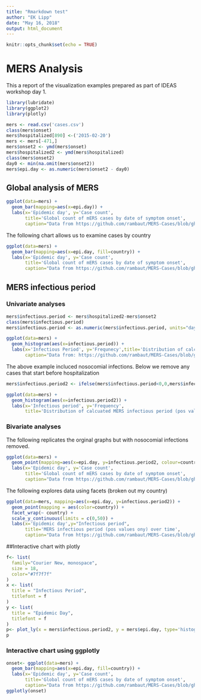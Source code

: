 ```yaml
---
title: "Rmarkdown test"
author: "EK Lipp"
date: "May 16, 2018"
output: html_document
---
```


```r
knitr::opts_chunk$set(echo = TRUE)
```

# MERS Analysis

This a report of the visualization examples prepared as part of IDEAS workshop day 1. 

```r
library(lubridate)
library(ggplot2)
library(plotly)

mers <- read.csv('cases.csv')
class(mers$onset)
mers$hospitalized[890] <-('2015-02-20')
mers <- mers[-471,]
mers$onset2 <- ymd(mers$onset)
mers$hospitalized2 <- ymd(mers$hospitalized)
class(mers$onset2)
day0 <- min(na.omit(mers$onset2))
mers$epi.day <- as.numeric(mers$onset2 - day0)
```

## Global analysis of MERS



```r
ggplot(data=mers) + 
  geom_bar(mapping=aes(x=epi.day)) +
  labs(x='Epidemic day', y='Case count', 
       title='Global count of mERS cases by date of symptom onset', 
       caption="Data from https://github.com/rambaut/MERS-Cases/blob/gh-pages/data/cases.csv")
```


The following chart allows us to examine cases by country

```r
ggplot(data=mers) + 
  geom_bar(mapping=aes(x=epi.day, fill=country)) +
  labs(x='Epidemic day', y='Case count', 
       title='Global count of mERS cases by date of symptom onset', 
       caption="Data from https://github.com/rambaut/MERS-Cases/blob/gh-pages/data/cases.csv")
```

## MERS infectious period

### Univariate analyses

```r
mers$infectious.period <- mers$hospitalized2-mers$onset2
class(mers$infectious.period)
mers$infectious.period <- as.numeric(mers$infectious.period, units="days")

ggplot(data=mers) + 
  geom_histogram(aes(x=infectious.period)) +
  labs(x='Infectious Period', y='Frequnecy',title='Distribution of calculated MERS infectious period', 
       caption="Data from: https://github.com/rambaut/MERS-Cases/blob/gh-pages/data/cases.csv")
```
The above example incluced nosocomial infections. Below we remove any cases that start before hospitalization


```r
mers$infectious.period2 <- ifelse(mers$infectious.period<0,0,mers$infectious.period)

ggplot(data=mers) +
  geom_histogram(aes(x=infectious.period2)) +
  labs(x='Infectious period', y='Frequency',
       title='Distribution of calcuated MERS infectious period (pos values only)',caption="Data from https://github.com/rambaut/MERS-Cases/blob/gh-pages/data/cases.csv")
```

### Bivariate analyses

The following replicates the orginal graphs but with nosocomial infections removed.

```r
ggplot(data=mers) + 
  geom_point(mapping=aes(x=epi.day, y=infectious.period2, colour=country)) +
  labs(x='Epidemic day', y='Case count', 
       title='Global count of mERS cases by date of symptom onset', 
       caption="Data from https://github.com/rambaut/MERS-Cases/blob/gh-pages/data/cases.csv")
```

The following explores data using facets (broken out my country)

```r
ggplot(data=mers, mapping=aes(x=epi.day, y=infectious.period2)) +
  geom_point(mapping = aes(color=country)) +
  facet_wrap(~ country) +
  scale_y_continuous(limits = c(0,50)) +
  labs(x='Epidemic day',y="Infectious period", 
       title='MERS infectious period (pos values ony) over time', 
       caption="Data from https://github.com/rambaut/MERS-Cases/blob/gh-pages/data/cases.csv")
```

##Interactive chart with plotly


```r
f<- list(
  family="Courier New, monospace",
  size = 18,
  color="#7f7f7f"
)
x <- list(
  title = "Infectious Period",
  titlefont = f
)
y <- list(
  title = "Epidemic Day",
  titlefont = f
)
p<- plot_ly(x = mers$infectious.period2, y = mers$epi.day, type='histogram') %>% layout(xaxis = x, yaxis = y)
p
```
### Interactive chart using ggplotly

```r
onset<- ggplot(data=mers) + 
  geom_bar(mapping=aes(x=epi.day, fill=country)) +
  labs(x='Epidemic day', y='Case count', 
       title='Global count of mERS cases by date of symptom onset', 
       caption="Data from https://github.com/rambaut/MERS-Cases/blob/gh-pages/data/cases.csv")
ggplotly(onset)
```
